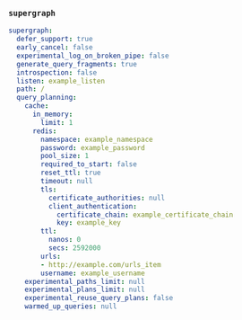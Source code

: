 ### `supergraph`

<ExpansionPanel title="supergraph YAML snippet">

```yaml title="supergraph"
supergraph:
  defer_support: true
  early_cancel: false
  experimental_log_on_broken_pipe: false
  generate_query_fragments: true
  introspection: false
  listen: example_listen
  path: /
  query_planning:
    cache:
      in_memory:
        limit: 1
      redis:
        namespace: example_namespace
        password: example_password
        pool_size: 1
        required_to_start: false
        reset_ttl: true
        timeout: null
        tls:
          certificate_authorities: null
          client_authentication:
            certificate_chain: example_certificate_chain
            key: example_key
        ttl:
          nanos: 0
          secs: 2592000
        urls:
        - http://example.com/urls_item
        username: example_username
    experimental_paths_limit: null
    experimental_plans_limit: null
    experimental_reuse_query_plans: false
    warmed_up_queries: null
```

</ExpansionPanel>
